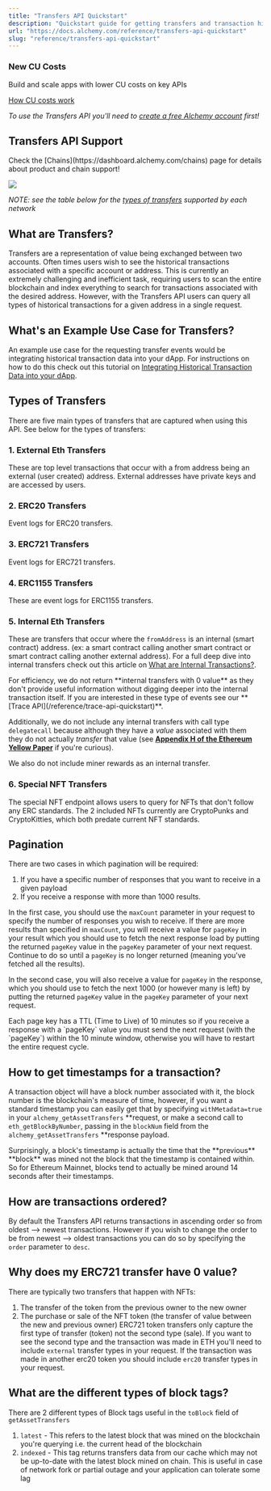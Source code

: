 ```yaml
---
title: "Transfers API Quickstart"
description: "Quickstart guide for getting transfers and transaction history for contracts and addresses. The Transfers API allows you to easily fetch historical transactions for any address without having to scan the entire chain and index everything for each of your users."
url: "https://docs.alchemy.com/reference/transfers-api-quickstart"
slug: "reference/transfers-api-quickstart"
---
```


### New CU Costs

Build and scale apps with lower CU costs on key APIs

[How CU costs work](<https://docs.alchemy.com/reference/compute-unit-costs?utm_source=docs\&utm_medium=website\&utm_campaign=build >)

*To use the Transfers API you'll need to [create a free Alchemy account](https://alchemy.com/?r=affiliate:4cf7f72f-9238-45c4-a230-6840fcd048ae) first!*

## Transfers API Support

<Info>
  Check the [Chains](https://dashboard.alchemy.com/chains) page for details about product and chain support!

  ![](523fb8a9a9d899921ee1046d0ff1b389967a9976d1c6112ebbbe071ddd1ef374-image.png)
</Info>

*NOTE: see the table below for the [types of transfers](#types-of-transfers) supported by each network*

## What are Transfers?

Transfers are a representation of value being exchanged between two accounts. Often times users wish to see the historical transactions associated with a specific account or address. This is currently an extremely challenging and inefficient task, requiring users to scan the entire blockchain and index everything to search for transactions associated with the desired address. However, with the Transfers API users can query all types of historical transactions for a given address in a single request.

## What's an Example Use Case for Transfers?

An example use case for the requesting transfer events would be integrating historical transaction data into your dApp. For instructions on how to do this check out this tutorial on [Integrating Historical Transaction Data into your dApp](/docs/integrating-historical-transaction-data-into-your-dapp).

## Types of Transfers

There are five main types of transfers that are captured when using this API. See below for the types of transfers:

### 1. External Eth Transfers

These are top level transactions that occur with a from address being an external (user created) address. External addresses have private keys and are accessed by users.

### 2. ERC20 Transfers

Event logs for ERC20 transfers.

### 3. ERC721 Transfers

Event logs for ERC721 transfers.

### 4. ERC1155 Transfers

These are event logs for ERC1155 transfers.

### 5. Internal Eth Transfers

These are transfers that occur where the `fromAddress` is an internal (smart contract) address. (ex: a smart contract calling another smart contract or smart contract calling another external address). For a full deep dive into internal transfers check out this article on [What are Internal Transactions?](/docs/what-are-internal-transactions).

<Info>
  For efficiency, we do not return **internal transfers with 0 value** as they don't provide useful information without digging deeper into the internal transaction itself. If you are interested in these type of events see our **[Trace API](/reference/trace-api-quickstart)**.

  Additionally, we do not include any internal transfers with call type `delegatecall` because although they have a *value* associated with them they do not actually *transfer* that value (see **[Appendix H of the Ethereum Yellow Paper](https://ethereum.github.io/yellowpaper/paper.pdf)** if you're curious).

  We also do not include miner rewards as an internal transfer.
</Info>

### 6. Special NFT Transfers

The special NFT endpoint allows users to query for NFTs that don't follow any ERC standards. The 2 included NFTs currently are CryptoPunks and CryptoKitties, which both predate current NFT standards.

## Pagination

There are two cases in which pagination will be required:

1. If you have a specific number of responses that you want to receive in a given payload
2. If you receive a response with more than 1000 results.

In the first case, you should use the `maxCount` parameter in your request to specify the number of responses you wish to receive. If there are more results than specified in `maxCount`, you will receive a value for `pageKey` in your result which you should use to fetch the next response load by putting the returned `pageKey` value in the `pageKey` parameter of your next request. Continue to do so until a `pageKey` is no longer returned (meaning you've fetched all the results).

In the second case, you will also receive a value for `pageKey` in the response, which you should use to fetch the next 1000 (or however many is left) by putting the returned `pageKey` value in the `pageKey` parameter of your next request.

<Warning>
  Each page key has a TTL (Time to Live) of 10 minutes so if you receive a response with a `pageKey` value you must send the next request (with the `pageKey`) within the 10 minute window, otherwise you will have to restart the entire request cycle.
</Warning>

## How to get timestamps for a transaction?

A transaction object will have a block number associated with it, the block number is the blockchain's measure of time, however, if you want a standard timestamp you can easily get that by specifying `withMetadata=true` in your `alchemy_getAssetTransfers` \*\*request, or make a second call to `eth_getBlockByNumber`, passing in the `blockNum` field from the `alchemy_getAssetTransfers` \*\*response payload.

<Info>
  Surprisingly, a block's timestamp is actually the time that the **previous** **block** was mined not the block that the timestamp is contained within. So for Ethereum Mainnet, blocks tend to actually be mined around 14 seconds after their timestamps.
</Info>

## How are transactions ordered?

By default the Transfers API returns transactions in ascending order so from oldest --> newest transactions. However if you wish to change the order to be from newest --> oldest transactions you can do so by specifying the `order` parameter to `desc`.

## Why does my ERC721 transfer have 0 value?

There are typically two transfers that happen with NFTs:

1. The transfer of the token from the previous owner to the new owner
2. The purchase or sale of the NFT token (the transfer of value between the new and previous owner) ERC721 token transfers only capture the first type of transfer (token) not the second type (sale). If you want to see the second type and the transaction was made in ETH you'll need to include `external` transfer types in your request. If the transaction was made in another erc20 token you should include `erc20` transfer types in your request.

## What are the different types of block tags?

There are 2 different types of Block tags useful in the `toBlock` field of `getAssetTransfers`

1. `latest` - This refers to the latest block that was mined on the blockchain you're querying i.e. the current head of the blockchain
2. `indexed` - This tag returns transfers data from our cache which may not be up-to-date with the latest block mined on chain. This is useful in case of network fork or partial outage and your application can tolerate some lag
